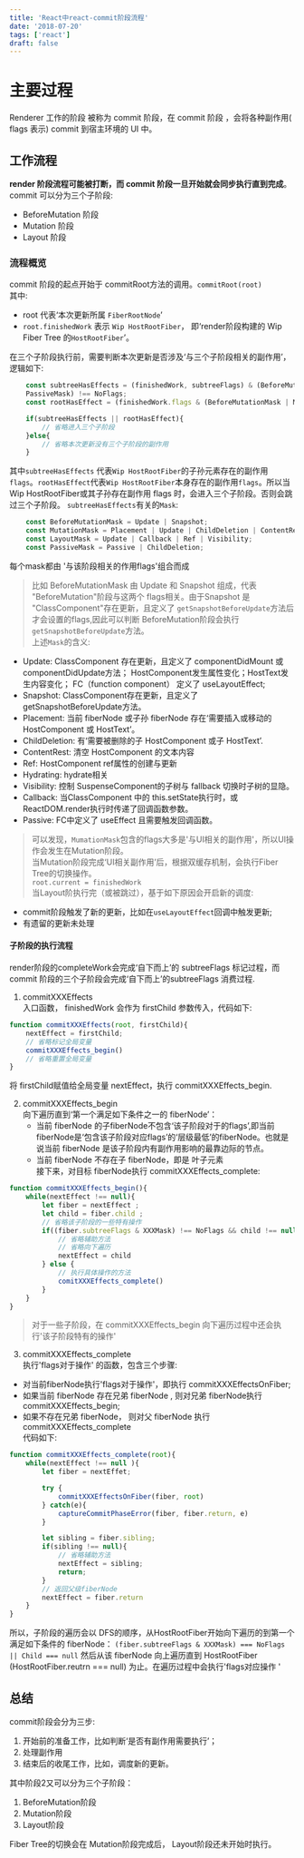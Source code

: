 ```yaml
---
title: 'React中react-commit阶段流程'
date: '2018-07-20'
tags: ['react']
draft: false
---
```


# 主要过程

Renderer 工作的阶段 被称为 commit 阶段，在 commit 阶段 ，会将各种副作用( flags 表示) commit 到宿主环境的 UI 中。

## 工作流程

**render 阶段流程可能被打断，而 commit 阶段一旦开始就会同步执行直到完成**。commit 可以分为三个子阶段:

- BeforeMutation 阶段
- Mutation 阶段
- Layout 阶段

### 流程概览

commit 阶段的起点开始于 commitRoot方法的调用。`commitRoot(root)`  
其中:  

- root 代表‘本次更新所属 `FiberRootNode`’
- `root.finishedWork` 表示 `Wip HostRootFiber`， 即‘render阶段构建的 Wip Fiber Tree 的`HostRootFiber`’。  

在三个子阶段执行前，需要判断本次更新是否涉及‘与三个子阶段相关的副作用’，逻辑如下:

```js
    const subtreeHasEffects = (finishedWork, subtreeFlags) & (BeforeMutationMask | MutationMask | LayoutMask |
    PassiveMask) !== NoFlags;
    const rootHasEffect = (finishedWork.flags & (BeforeMutationMask | MutationMask | LayoutMask | PassiveMask)) !== NoFlags;

    if(subtreeHasEffects || rootHasEffect){
        // 省略进入三个子阶段
    }else{
        // 省略本次更新没有三个子阶段的副作用  
    }
```

其中`subtreeHasEffects` 代表`Wip HostRootFiber`的子孙元素存在的副作用`flags`。`rootHasEffect`代表`Wip HostRootFiber`本身存在的副作用`flags`。所以当 Wip HostRootFiber或其子孙存在副作用 flags 时，会进入三个子阶段。否则会跳过三个子阶段。
`subtreeHasEffects`有关的`Mask`:

```js
    const BeforeMutationMask = Update | Snapshot;
    const MutationMask = Placement | Update | ChildDeletion | ContentReset | Ref | Hydrating | Visibility;
    const LayoutMask = Update | Callback | Ref | Visibility;
    const PassiveMask = Passive | ChildDeletion;
```

每个mask都由 '与该阶段相关的作用flags'组合而成  
> 比如 BeforeMutationMask 由 Update 和 Snapshot 组成，代表 "BeforeMutation"阶段与这两个 flags相关。由于Snapshot 是 "ClassComponent"存在更新，且定义了 `getSnapshotBeforeUpdate`方法后才会设置的flags,因此可以判断 BeforeMutation阶段会执行 `getSnapshotBeforeUpdate`方法。  
上述`Mask`的含义:

- Update: ClassComponent 存在更新，且定义了 componentDidMount 或 componentDidUpdate方法； HostComponent发生属性变化；HostText发生内容变化； FC（function component） 定义了 useLayoutEffect;
- Snapshot: ClassComponent存在更新，且定义了 getSnapshotBeforeUpdate方法。
- Placement: 当前 fiberNode 或子孙 fiberNode 存在‘需要插入或移动的 HostComponent 或 HostText’。
- ChildDeletion: 有‘需要被删除的子 HostComponent 或子 HostText’.
- ContentRest: 清空 HostComponent 的文本内容
- Ref: HostComponent ref属性的创建与更新
- Hydrating: hydrate相关
- Visibility: 控制 SuspenseComponent的子树与 fallback 切换时子树的显隐。
- Callback: 当ClassComponent 中的 this.setState执行时，或 ReactDOM.render执行时传递了回调函数参数。
- Passive: FC中定义了 useEffect 且需要触发回调函数。  

> 可以发现，`MumationMask`包含的flags大多是'与UI相关的副作用'，所以UI操作会发生在Mutation阶段。  
当Mutation阶段完成‘UI相关副作用’后，根据双缓存机制，会执行Fiber Tree的切换操作。  
`root.current = finishedWork`  
当Layout阶执行完（或被跳过），基于如下原因会开启新的调度:  

- commit阶段触发了新的更新，比如在`useLayoutEffect`回调中触发更新;  
- 有遗留的更新未处理

#### 子阶段的执行流程

render阶段的completeWork会完成‘自下而上’的 subtreeFlags 标记过程，而 commit 阶段的三个子阶段会完成‘自下而上’的subtreeFlags 消费过程.  

1. commitXXXEffects  
入口函数， finishedWork 会作为 firstChild 参数传入，代码如下:

```js
function commitXXXEffects(root, firstChild){
    nextEffect = firstChild;
    // 省略标记全局变量
    commitXXXEffects_begin()
    // 省略重置全局变量
}
```

将 firstChild赋值给全局变量 nextEffect，执行 commitXXXEffects_begin.  

2. commitXXXEffects_begin  
向下遍历直到‘第一个满足如下条件之一的 fiberNode’：
    - 当前 fiberNode 的子fiberNode不包含‘该子阶段对于的flags’,即当前fiberNode是‘包含该子阶段对应flags’的‘层级最低’的fiberNode。也就是说当前 fiberNode 是该子阶段内有副作用影响的最靠边际的节点。
    - 当前 fiberNode 不存在子 fiberNode，即是 叶子元素  
接下来，对目标 fiberNode执行 commitXXXEffects_complete:

```js
function commitXXXEffects_begin(){
    while(nextEffect !== null){
        let fiber = nextEffect ;
        let child = fiber.child ;
        // 省略该子阶段的一些特有操作
        if((fiber.subtreeFlags & XXXMask) !== NoFlags && child !== null) {
            // 省略辅助方法
            // 省略向下遍历
            nextEffect = child
        } else {
            // 执行具体操作的方法
            comitXXXEffects_complete()
        }
    }
}
```

> 对于一些子阶段，在 commitXXXEffects_begin 向下遍历过程中还会执行'该子阶段特有的操作'  

3. commitXXXEffects_complete  
执行'flags对于操作' 的函数，包含三个步骤:

- 对当前fiberNode执行'flags对于操作'，即执行 commitXXXEffectsOnFiber;
- 如果当前 fiberNode 存在兄弟 fiberNode , 则对兄弟 fiberNode执行 commitXXXEffects_begin;
- 如果不存在兄弟 fiberNode， 则对父 fiberNode 执行 commitXXXEffects_complete  
代码如下:  

```js
function commitXXXEffects_complete(root){
    while(nextEffect !== null ){
        let fiber = nextEffet;

        try {
            commitXXXEffectsOnFiber(fiber, root)
        } catch(e){
            captureCommitPhaseError(fiber, fiber.return, e)
        }

        let sibling = fiber.sibling;
        if(sibling !== null){
            // 省略辅助方法
            nextEffect = sibling;
            return;
        }
        // 返回父级fiberNode
        nextEffect = fiber.return
    }
}
```

所以，子阶段的遍历会以 DFS的顺序，从HostRootFiber开始向下遍历的到第一个满足如下条件的 fiberNode：
`(fiber.subtreeFlags & XXXMask) === NoFlags || Child === null`
然后从该 fiberNode 向上遍历直到 HostRootFiber (HostRootFiber.reutrn === null) 为止。在遍历过程中会执行'flags对应操作 '

## 总结

commit阶段会分为三步:

1. 开始前的准备工作，比如判断‘是否有副作用需要执行’；
2. 处理副作用
3. 结束后的收尾工作，比如，调度新的更新。

其中阶段2又可以分为三个子阶段：

1. BeforeMutation阶段
2. Mutation阶段
3. Layout阶段

Fiber Tree的切换会在 Mutation阶段完成后， Layout阶段还未开始时执行。
